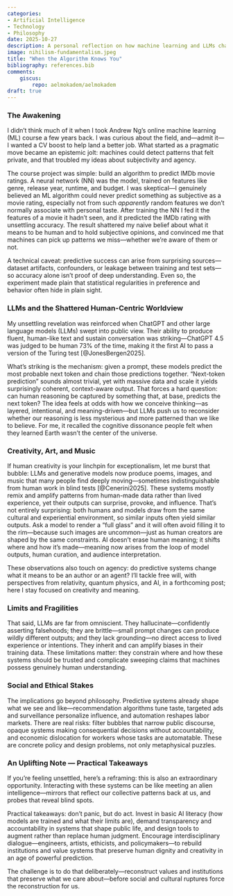 ```yaml
---
categories:
- Artificial Intelligence
- Technology
- Philosophy
date: 2025-10-27
description: A personal reflection on how machine learning and LLMs challenge human uniqueness, creativity---and what we can do about it.
image: nihilism-fundamentalism.jpeg
title: "When the Algorithm Knows You"
bibliography: references.bib
comments:
    giscus:
        repo: aelmokadem/aelmokadem
draft: true
---
```


### The Awakening

I didn't think much of it when I took Andrew Ng's online machine learning (ML) course a few years back. I was curious about the field, and---admit it---I wanted a CV boost to help land a better job. What started as a pragmatic move became an epistemic jolt: machines could detect patterns that felt private, and that troubled my ideas about subjectivity and agency.

The course project was simple: build an algorithm to predict IMDb movie ratings. A neural network (NN) was the model, trained on features like genre, release year, runtime, and budget. I was skeptical---I genuinely believed an ML algorithm could never predict something as subjective as a movie rating, especially not from such *apparently* random features we don't normally associate with personal taste. After training the NN I fed it the features of a movie it hadn't seen, and it predicted the IMDb rating with unsettling accuracy. The result shattered my naive belief about what it means to be human and to hold subjective opinions, and convinced me that machines can pick up patterns we miss---whether we're aware of them or not.

A technical caveat: predictive success can arise from surprising sources---dataset artifacts, confounders, or leakage between training and test sets---so accuracy alone isn't proof of deep understanding. Even so, the experiment made plain that statistical regularities in preference and behavior often hide in plain sight.

### LLMs and the Shattered Human-Centric Worldview

My unsettling revelation was reinforced when ChatGPT and other large language models (LLMs) swept into public view. Their ability to produce fluent, human-like text and sustain conversation was striking---ChatGPT 4.5 was judged to be human 73% of the time, making it the first AI to pass a version of the Turing test [@JonesBergen2025].

What's striking is the mechanism: given a prompt, these models predict the most probable next token and chain those predictions together. "Next-token prediction" sounds almost trivial, yet with massive data and scale it yields surprisingly coherent, context-aware output. That forces a hard question: can human reasoning be captured by something that, at base, predicts the next token? The idea feels at odds with how we conceive thinking---as layered, intentional, and meaning-driven---but LLMs push us to reconsider whether our reasoning is less mysterious and more patterned than we like to believe. For me, it recalled the cognitive dissonance people felt when they learned Earth wasn't the center of the universe.

### Creativity, Art, and Music

If human creativity is your linchpin for exceptionalism, let me burst that bubble: LLMs and generative models now produce poems, images, and music that many people find deeply moving---sometimes indistinguishable from human work in blind tests [@Cenerini2025]. These systems mostly remix and amplify patterns from human-made data rather than lived experience, yet their outputs can surprise, provoke, and influence. That's not entirely surprising: both humans and models draw from the same cultural and experiential environment, so similar inputs often yield similar outputs. Ask a model to render a "full glass" and it will often avoid filling it to the rim---because such images are uncommon---just as human creators are shaped by the same constraints. AI doesn't erase human meaning; it shifts where and how it's made---meaning now arises from the loop of model outputs, human curation, and audience interpretation.

These observations also touch on agency: do predictive systems change what it means to be an author or an agent? I'll tackle free will, with perspectives from relativity, quantum physics, and AI, in a forthcoming post; here I stay focused on creativity and meaning.

### Limits and Fragilities

That said, LLMs are far from omniscient. They hallucinate---confidently asserting falsehoods; they are brittle---small prompt changes can produce wildly different outputs; and they lack grounding---no direct access to lived experience or intentions. They inherit and can amplify biases in their training data. These limitations matter: they constrain where and how these systems should be trusted and complicate sweeping claims that machines possess genuinely human understanding.

### Social and Ethical Stakes

The implications go beyond philosophy. Predictive systems already shape what we see and like---recommendation algorithms tune taste, targeted ads and surveillance personalize influence, and automation reshapes labor markets. There are real risks: filter bubbles that narrow public discourse, opaque systems making consequential decisions without accountability, and economic dislocation for workers whose tasks are automatable. These are concrete policy and design problems, not only metaphysical puzzles.

### An Uplifting Note --- Practical Takeaways

If you're feeling unsettled, here's a reframing: this is also an extraordinary opportunity. Interacting with these systems can be like meeting an alien intelligence---mirrors that reflect our collective patterns back at us, and probes that reveal blind spots.

Practical takeaways: don't panic, but do act. Invest in basic AI literacy (how models are trained and what their limits are), demand transparency and accountability in systems that shape public life, and design tools to augment rather than replace human judgment. Encourage interdisciplinary dialogue---engineers, artists, ethicists, and policymakers---to rebuild institutions and value systems that preserve human dignity and creativity in an age of powerful prediction.

The challenge is to do that deliberately---reconstruct values and institutions that preserve what we care about---before social and cultural ruptures force the reconstruction for us.